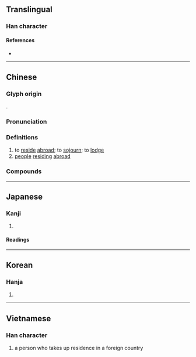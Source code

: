 {{also|侨}}
{{character info/new}}
==Translingual==

===Han character===
{{Han char|rn=9|rad=人|as=12|sn=14|four=22227|canj=OHKB|ids=⿰亻喬}}

====References====
* {{Han ref|kx=0116.120|dkj=01088|dj=0247.240|hdz=10220.040|uh=50D1|ud=20689|bh=B9B4|bd=47540}}

----

==Chinese==
{{zh-forms|s=侨}}

===Glyph origin===
{{Han etym}}
{{Han compound|人|alt1=亻|喬|ls=psc|c1=s|c2=p}}.

===Pronunciation===
{{zh-pron
|m=qiáo
|dg=чё1
|c=kiu4
|h=pfs=khièu
|md=gièu
|mn=kiâu
|w=3jjiau
|mc=y
|oc=y
|ma=
|cat=v,n
}}

===Definitions===
{{zh-hanzi}}

# to [[reside]] [[abroad]]; to [[sojourn]]; to [[lodge]]
# [[people]] [[residing]] [[abroad]]

===Compounds===
{{zh-der|僑辦|僑胞|僑滙|僑居|僑眷|僑民|僑區|僑商|僑屬|僑務|僑鄉|僑寓|僑資|華僑|越僑|僑社|僑軍|僑人|三僑|外僑|僑領|僑團|僑札|僑委會|外僑居留|僑報|僑選代表|僑置|僑生|僑匯|歸僑|華僑條款|難僑}}

----

==Japanese==

===Kanji===
{{ja-kanji|grade=|rs=人12}}

# {{defn|lang=ja|sort=人12}}

====Readings====
{{ja-readings
|goon=ぎょう
|kanon=きょう<けう
|kun=たかい
}}

----

==Korean==

===Hanja===
{{ko-hanja|hangeul=[[교]]|rv=gyo|mr=kyo}}

# {{defn|lang=ko|sort=人12}}

----

==Vietnamese==

===Han character===
{{vi-hantu|kiều|rs=人12}}

# {{lb|vi|literary}} a person who takes up residence in a foreign country